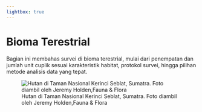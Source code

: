 ```yaml
---
lightbox: true
---
```


# Bioma Terestrial

Bagian ini membahas survei di bioma terestrial, mulai dari penempatan dan jumlah unit cuplik sesuai karakteristik habitat, protokol survei, hingga pilihan metode analisis data yang tepat.

![Hutan di Taman Nasional Kerinci Seblat, Sumatra. Foto diambil oleh Jeremy Holden,Fauna & Flora](images/KSNP.png){#fig-ksnp fig-align="center"}
